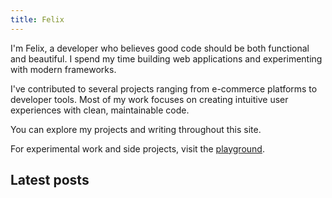 ```yaml
---
title: Felix
---
```


I'm Felix, a developer who believes good code should be both functional and beautiful. I spend my time building web applications and experimenting with modern frameworks.

I've contributed to several projects ranging from e-commerce platforms to developer tools. Most of my work focuses on creating intuitive user experiences with clean, maintainable code.

You can explore my projects and writing throughout this site.

For experimental work and side projects, visit the [playground](/playground).

## Latest posts

<Posts first={5} showViewAllButton={true}/>